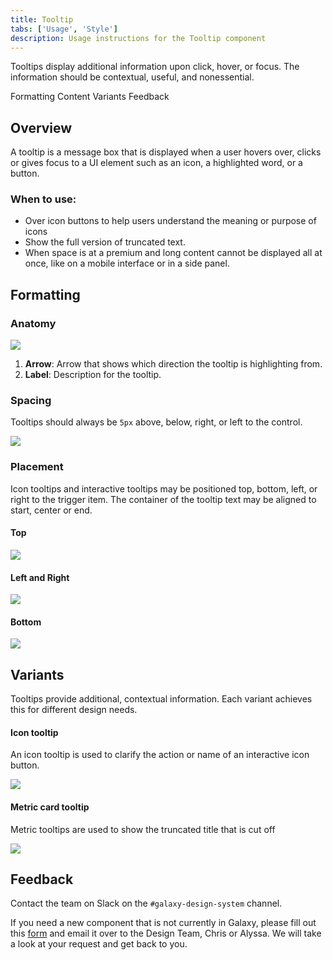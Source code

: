 ```yaml
---
title: Tooltip
tabs: ['Usage', 'Style']
description: Usage instructions for the Tooltip component
---
```


<PageDescription>

Tooltips display additional information upon click, hover, or focus. The information should be contextual, useful, and nonessential.

</PageDescription>

<AnchorLinks>

<AnchorLink>Formatting</AnchorLink>
<AnchorLink>Content</AnchorLink>
<AnchorLink>Variants</AnchorLink>
<AnchorLink>Feedback</AnchorLink>

</AnchorLinks>

## Overview

A tooltip is a message box that is displayed when a user hovers over, clicks or gives focus to a UI element such as an icon, a highlighted word, or a button.

### When to use:

- Over icon buttons to help users understand the meaning or purpose of icons
- Show the full version of truncated text.
- When space is at a premium and long content cannot be displayed all at once,
  like on a mobile interface or in a side panel.

## Formatting

### Anatomy

<Row>
<Column colLg={8}>

<img src="https://res.cloudinary.com/dgcfg5cwe/image/upload/v1644889353/tooltip-anatomy_raw7z4.svg" class="center"></img>

</Column>
</Row>

1. **Arrow**: Arrow that shows which direction the tooltip is highlighting from.
2. **Label**: Description for the tooltip.

### Spacing

Tooltips should always be ```5px``` above, below, right, or left to the control.

<Row>
<Column colLg={8}>

<img src="https://res.cloudinary.com/dgcfg5cwe/image/upload/v1644887441/tooltip-spacing_beprgg.svg" class="center"></img>

</Column>
</Row>

### Placement

Icon tooltips and interactive tooltips may be positioned top, bottom, left, or right to the trigger item. The container of the tooltip text may be aligned to start, center or end.

#### Top

<Row>
<Column colLg={8}>

<img src="https://res.cloudinary.com/dgcfg5cwe/image/upload/v1644889198/tooltip-top_farptu.svg" class="center"></img>

</Column>
</Row>

#### Left and Right

<Row>
<Column colLg={8}>

<img src="https://res.cloudinary.com/dgcfg5cwe/image/upload/v1644889043/tooltip-left-right_swecxd.svg" class="center"></img>

</Column>
</Row>


#### Bottom

<Row>
<Column colLg={8}>

<img src="https://res.cloudinary.com/dgcfg5cwe/image/upload/v1644889205/tooltip-bottom_poy9zh.svg" class="center"></img>

</Column>
</Row>

## Variants

Tooltips provide additional, contextual information. Each variant achieves this for different design needs.

#### Icon tooltip

An icon tooltip is used to clarify the action or name of an interactive icon button.

<Row>
<Column colLg={8}>

<img src="https://res.cloudinary.com/dgcfg5cwe/image/upload/v1643865245/tooltip-1_umtmq0.svg" class="center"></img>

</Column>
</Row>


#### Metric card tooltip

Metric tooltips are used to show the truncated title that is cut off

<Row>
<Column colLg={8}>

<img src="https://res.cloudinary.com/dgcfg5cwe/image/upload/v1644889282/tooltip-metric_cwqbyy.svg" class="center"></img>

</Column>
</Row>

## Feedback

Contact the team on Slack on the ```#galaxy-design-system``` channel. 

If you need a new component that is not currently in Galaxy, please fill out this <a href="https://docs.google.com/document/d/1heu6QMCxnE8Hnu1AtyucOzcduhUYSyDmg5SEj05Rqb0/edit">form</a> and email it over to the Design Team, Chris or Alyssa. We will take a look at your request and get back to you.